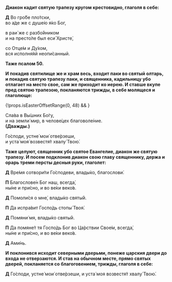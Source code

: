 
**Диакон кадит святую трапезу кругом крестовидно, глаголя в себе:**

**Д** Во гро́бе пло́тски,  
во а́де же с душе́ю я́ко Бог,

в раи́ же с разбо́йником  
и на престо́ле был еси́ Христе́,

со Отце́м и Ду́хом,  
вся исполня́яй неопи́санный.

**Таже псалом 50.**

<MdxLoader src="Shared/Psalm50" />

**И покадив святилище же и храм весь, входит паки во святый олтарь, и покадив святую трапезу паки, и священника, кадильницу убо отлагает на место свое, сам же приходит ко иерею. И ставше вкупе пред святою трапезою, покланяются трижды, в себе молящеся и глаголюще:**

{!props.isEasterOffsetRange(0, 48) && <MdxLoader src="Shared/Paraklit" lang={props.lang} />}

Сла́ва в Вы́шних Бо́гу,  
и на земли́ мир, в челове́цех благоволе́ние.  
**(Дважды.)**

Го́споди, устне́ мои́ отве́рзеши,  
и уста́ моя́ возвестя́т хвалу́ Твою́.

**Таже целуют, священник убо святое Евангелие, диакон же святую трапезу. И посем подклонив диакон свою главу священнику, держа и орарь треми персты десныя руки, глаголет:**

**Д**
Вре́мя сотвори́ти Го́сподеви, влады́ко, благослови́.

**П**
Благослове́н Бог наш, всегда́,  
ны́не и при́сно, и во ве́ки веко́в.

**Д**
Помоли́ся о мне́, влады́ко святы́й.

**П**
Да испра́вит Госпо́дь стопы́ Твоя́.

**Д**
Помяни́ мя, влады́ко святы́й.

**П**
Да помяне́т тя Госпо́дь Бог во Ца́рствии Свое́м, всегда́,  
ны́не и при́сно, и во ве́ки веко́в.

**Д** Ами́нь.

**И поклонився исходит северными дверьми, понеже царския двери до входа не отверзаются. И став на обычном месте, прямо святых дверей, покланяется со благоговением, трижды, глаголя в себе:**

**Д**
Го́споди, устне́ мои́ отве́рзеши, и уста́ моя возвестя́т хвалу́ Твою́.

